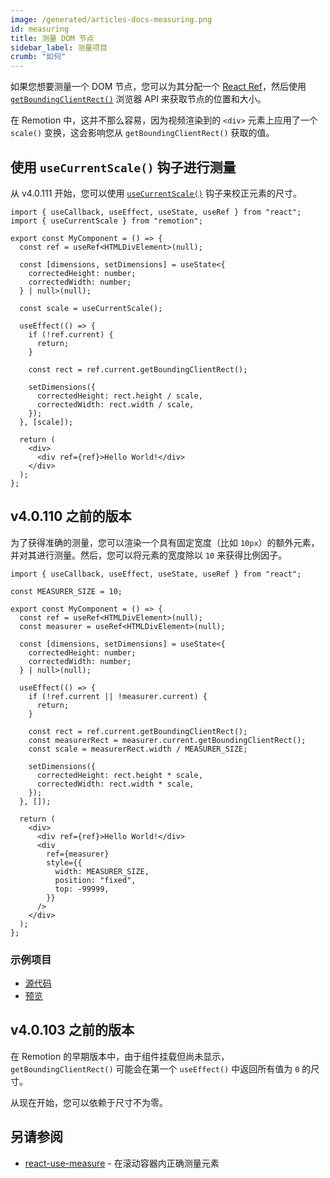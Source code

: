 ```yaml
---
image: /generated/articles-docs-measuring.png
id: measuring
title: 测量 DOM 节点
sidebar_label: 测量项目
crumb: "如何"
---
```


如果您想要测量一个 DOM 节点，您可以为其分配一个 [React Ref](https://react.dev/learn/manipulating-the-dom-with-refs)，然后使用 [`getBoundingClientRect()`](https://developer.mozilla.org/en-US/docs/Web/API/Element/getBoundingClientRect?retiredLocale=de) 浏览器 API 来获取节点的位置和大小。

在 Remotion 中，这并不那么容易，因为视频渲染到的 `<div>` 元素上应用了一个 `scale()` 变换，这会影响您从 `getBoundingClientRect()` 获取的值。

## 使用 `useCurrentScale()` 钩子进行测量

从 v4.0.111 开始，您可以使用 [`useCurrentScale()`](/docs/use-current-scale) 钩子来校正元素的尺寸。

```tsx twoslash title="MyComponent.tsx"
import { useCallback, useEffect, useState, useRef } from "react";
import { useCurrentScale } from "remotion";

export const MyComponent = () => {
  const ref = useRef<HTMLDivElement>(null);

  const [dimensions, setDimensions] = useState<{
    correctedHeight: number;
    correctedWidth: number;
  } | null>(null);

  const scale = useCurrentScale();

  useEffect(() => {
    if (!ref.current) {
      return;
    }

    const rect = ref.current.getBoundingClientRect();

    setDimensions({
      correctedHeight: rect.height / scale,
      correctedWidth: rect.width / scale,
    });
  }, [scale]);

  return (
    <div>
      <div ref={ref}>Hello World!</div>
    </div>
  );
};
```

## v4.0.110 之前的版本

为了获得准确的测量，您可以渲染一个具有固定宽度（比如 `10px`）的额外元素，并对其进行测量。然后，您可以将元素的宽度除以 `10` 来获得比例因子。

```tsx twoslash title="MyComponent.tsx"
import { useCallback, useEffect, useState, useRef } from "react";

const MEASURER_SIZE = 10;

export const MyComponent = () => {
  const ref = useRef<HTMLDivElement>(null);
  const measurer = useRef<HTMLDivElement>(null);

  const [dimensions, setDimensions] = useState<{
    correctedHeight: number;
    correctedWidth: number;
  } | null>(null);

  useEffect(() => {
    if (!ref.current || !measurer.current) {
      return;
    }

    const rect = ref.current.getBoundingClientRect();
    const measurerRect = measurer.current.getBoundingClientRect();
    const scale = measurerRect.width / MEASURER_SIZE;

    setDimensions({
      correctedHeight: rect.height * scale,
      correctedWidth: rect.width * scale,
    });
  }, []);

  return (
    <div>
      <div ref={ref}>Hello World!</div>
      <div
        ref={measurer}
        style={{
          width: MEASURER_SIZE,
          position: "fixed",
          top: -99999,
        }}
      />
    </div>
  );
};
```

### 示例项目

- [源代码](https://github.com/remotion-dev/measure-item)
- [预览](https://measure-item.vercel.app)

## v4.0.103 之前的版本

在 Remotion 的早期版本中，由于组件挂载但尚未显示，`getBoundingClientRect()` 可能会在第一个 `useEffect()` 中返回所有值为 `0` 的尺寸。

从现在开始，您可以依赖于尺寸不为零。

## 另请参阅

- [react-use-measure](https://github.com/pmndrs/react-use-measure) - 在滚动容器内正确测量元素
